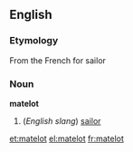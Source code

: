 ==English==
===Etymology===
From the French for sailor

===Noun===
'''matelot'''

# (''English slang'') [[sailor]]

[[et:matelot]]
[[el:matelot]]
[[fr:matelot]]